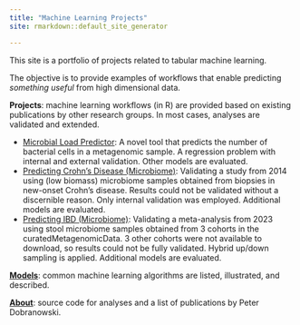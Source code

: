 ```yaml
---
title: "Machine Learning Projects"
site: rmarkdown::default_site_generator

---
```


This site is a portfolio of projects related to tabular machine learning.

The objective is to provide examples of workflows that enable predicting *something useful* from high dimensional data. 

**Projects**: machine learning workflows (in R) are provided based on existing publications by other research groups. In most cases, analyses are validated and extended.

 - [Microbial Load Predictor](https://pdobrano25.github.io/ml_website/mlp_validation.html): A novel tool that predicts the number of bacterial cells in a metagenomic sample. A regression problem with internal and external validation. Other models are evaluated.
 - [Predicting Crohn's Disease (Microbiome)](https://pdobrano25.github.io/ml_website/gevers_validation.html): Validating a study from 2014 using (low biomass) microbiome samples obtained from biopsies in new-onset Crohn's disease. Results could not be validated without a discernible reason. Only internal validation was employed. Additional models are evaluated.
 - [Predicting IBD (Microbiome)](https://pdobrano25.github.io/ml_website/cmd_validation.html): Validating a meta-analysis from 2023 using stool microbiome samples obtained from 3 cohorts in the curatedMetagenomicData. 3 other cohorts were not available to download, so results could not be fully validated. Hybrid up/down sampling is applied. Additional models are evaluated.

[**Models**](https://pdobrano25.github.io/ml_website/ml_figures.html): common machine learning algorithms are listed, illustrated, and described.

[**About**](https://pdobrano25.github.io/ml_website/about.html): source code for analyses and a list of publications by Peter Dobranowski.